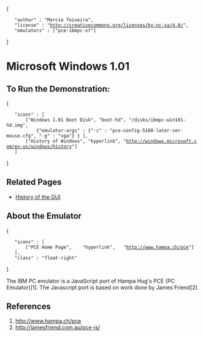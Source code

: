 {
	"author" : "Marcio Teixeira",
	"license" : "http://creativecommons.org/licenses/by-nc-sa/4.0/",
	"emulators" : ["pce-ibmpc-xt"]
}

= Microsoft Windows 1.01 =

== To Run the Demonstration: ==

{
	"icons" : [
		["Windows 1.01 Boot Disk", "boot-hd", "/disks/ibmpc-win101-hd.img",
			{"emulator-args" : {"-c" : "pce-config-5160-later-ser-mouse.cfg", "-g" : "vga"} } ],
		["History of Windows", "hyperlink", "http://windows.microsoft.com/en-us/windows/history"]
	]
}

== Related Pages ==

* [[History of the GUI]]

== About the Emulator ==

{
	"icons" : [
		["PCE Home Page",    "hyperlink",   "http://www.hampa.ch/pce"]
	],
	"class" : "float-right"
}

The IBM PC emulator is a JavaScript port of Hampa Hug's PCE (PC Emulator)[1].
The Javascript port is based on work done by James Friend[2]

== References ==
# http://www.hampa.ch/pce	
# http://jamesfriend.com.au/pce-js/
